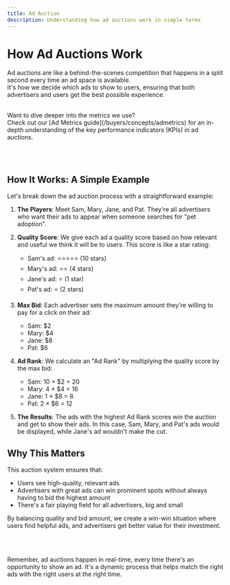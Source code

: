 ```yaml
---
title: Ad Auction
description: Understanding how ad auctions work in simple terms
---
```


# How Ad Auctions Work

Ad auctions are like a behind-the-scenes competition that happens in a split second every time an ad space is available. <br />
 It's how we decide which ads to show to users, ensuring that both advertisers and users get the best possible experience.

<br />

<Tip>
  Want to dive deeper into the metrics we use? <br /> 
  Check out our [Ad Metrics guide](/buyers/concepts/admetrics) for an in-depth understanding of the key performance indicators (KPIs) in ad auctions.
</Tip>



<br /> <br />



## How It Works: A Simple Example

Let's break down the ad auction process with a straightforward example:

1. **The Players**: Meet Sam, Mary, Jane, and Pat. They're all advertisers who want their ads to appear when someone searches for "pet adoption".

2. **Quality Score**: We give each ad a quality score based on how relevant and useful we think it will be to users. This score is like a star rating:
   - Sam's ad: ⭐⭐⭐⭐⭐ (10 stars)
   - Mary's ad: ⭐⭐ (4 stars)
   - Jane's ad: ⭐ (1 star)
   - Pat's ad: ⭐ (2 stars)

3. **Max Bid**: Each advertiser sets the maximum amount they're willing to pay for a click on their ad:
   - Sam: $2
   - Mary: $4
   - Jane: $8
   - Pat: $6

4. **Ad Rank**: We calculate an "Ad Rank" by multiplying the quality score by the max bid:
   - Sam: 10 × $2 = 20
   - Mary: 4 × $4 = 16
   - Jane: 1 × $8 = 8
   - Pat: 2 × $6 = 12

5. **The Results**: The ads with the highest Ad Rank scores win the auction and get to show their ads. In this case, Sam, Mary, and Pat's ads would be displayed, while Jane's ad wouldn't make the cut.

## Why This Matters

This auction system ensures that:
- Users see high-quality, relevant ads
- Advertisers with great ads can win prominent spots without always having to bid the highest amount
- There's a fair playing field for all advertisers, big and small

By balancing quality and bid amount, we create a win-win situation where users find helpful ads, and advertisers get better value for their investment.

<br /> <br />

<Note>
    Remember, ad auctions happen in real-time, every time there's an opportunity to show an ad. It's a dynamic process that helps match the right ads with the right users at the right time.
</Note>